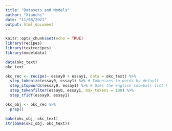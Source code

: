 ```yaml
---
title: "Datasets and Models"
author: "Xiaochi"
date: "11/08/2021"
output: html_document
---
```


```r
knitr::opts_chunk$set(echo = TRUE)
library(recipes)
library(textrecipes)
library(modeldata)
```



```r
data(okc_text)
okc_text
```

```r
okc_rec <- recipe(~ essay0 + essay1, data = okc_text) %>%
  step_tokenize(essay0, essay1) %>% # Tokenizes to words by default
  step_stopwords(essay0, essay1) %>% # Uses the english snowball list by default
  step_tokenfilter(essay0, essay1, max_tokens = 100) %>%
  step_tfidf(essay0, essay1)

okc_obj <- okc_rec %>%
  prep()

bake(okc_obj, okc_text)
str(bake(okc_obj, okc_text))
```

